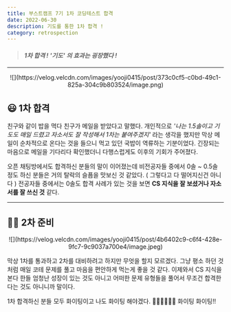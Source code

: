 ```yaml
---
title: 부스트캠프 7기 1차 코딩테스트 합격
date: 2022-06-30
description: 기도를 통한 1차 합격 !
category: retrospection
---
```


> #### _1차 합격 ! '기도' 의 효과는 굉장했다 !_

---

<p align="center">
  ![](https://velog.velcdn.com/images/yooji0415/post/373c0cf5-c0bd-49c1-825a-304c9b803524/image.png)
</p>

## 😃 1차 합격

친구와 같이 밥을 먹다 친구가 메일을 받았다고 말했다. 개인적으로 _'나는 1.5솔이고 기도도 매일 드렸고 자소서도 잘 작성해서 1차는 붙여주겠지'_ 라는 생각을 했지만 막상 메일이 순차적으로 온다는 것을 들으니 먹고 있던 국밥이 역류하는 기분이었다. 긴장되는 마음으로 메일을 기다리다 확인했더니 다행스럽게도 이후의 기회가 주어졌다.

오픈 채팅방에서도 합격하신 분들의 말이 이어졌는데 비전공자들 중에서 0솔 ~ 0.5솔 정도 하신 분들은 거의 탈락의 슬픔을 맛보신 것 같았다. ( 그렇다고 다 떨어지신건 아니다 ) 전공자들 중에서는 0솔도 합격 사례가 있는 것을 보면 **CS 지식을 잘 보셨거나 자소서를 잘 쓰신 것** 같다.

---

## 🧘🏻 2차 준비

<p align="center">
  ![](https://velog.velcdn.com/images/yooji0415/post/4b6402c9-c6f4-428e-9fc7-9c9037a700e4/image.jpeg)
</p>

막상 1차를 통과하고 2차를 대비하려고 하지만 무엇을 할지 모르겠다. 그냥 평소 하던 것 처럼 매일 코테 문제를 풀고 마음을 편안하게 먹는게 좋을 것 같다. 이제와서 CS 지식을 본다 한들 엄청난 성장이 있는 것도 아니고 어떠한 문제 유형들을 풀어서 무조건 합격한다는 것도 아니니까 말이다.

1차 합격하신 분들 모두 화이팅이고 나도 화이팅 해야겠다. 👊🏻👊🏻👊🏻 화이팅 화이팅!!
